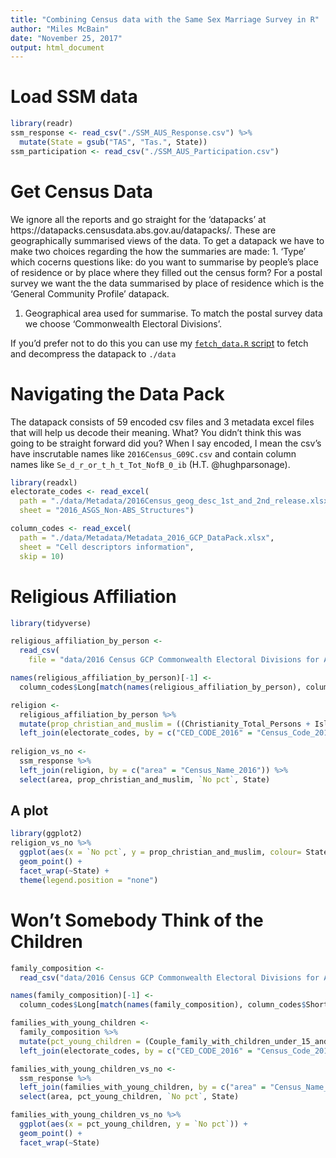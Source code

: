 ```yaml
---
title: "Combining Census data with the Same Sex Marriage Survey in R"
author: "Miles McBain"
date: "November 25, 2017"
output: html_document
---
```


# Load SSM data

```r
library(readr)
ssm_response <- read_csv("./SSM_AUS_Response.csv") %>%  
  mutate(State = gsub("TAS", "Tas.", State))
ssm_participation <- read_csv("./SSM_AUS_Participation.csv")

```

# Get Census Data
We ignore all the reports and go straight for the 'datapacks' at https://datapacks.censusdata.abs.gov.au/datapacks/. These are geographically summarised views of the data. To get a datapack we have to make two choices regarding the how the summaries are made:
1. 'Type' which cocerns questions like: do you want to summarise by people's place of residence or by place where they filled out the census form? For a postal survey we want the the data summarised by place of residence which is the 'General Community Profile' datapack. 

1. Geographical area used for summarise. To match the postal survey data we choose 'Commonwealth Electoral Divisions'.

If you'd prefer not to do this you can use my [`fetch_data.R` script]() to fetch and decompress the datapack to `./data`

# Navigating the Data Pack
The datapack consists of 59 encoded csv files and 3 metadata excel files that will help us decode their meaning. What? You didn't think this was going to be straight forward did you? When I say encoded, I mean the csv's have inscrutable names like `2016Census_G09C.csv` and contain column names like `Se_d_r_or_t_h_t_Tot_NofB_0_ib` (H.T. @hughparsonage).

```r
library(readxl)
electorate_codes <- read_excel(
  path = "./data/Metadata/2016Census_geog_desc_1st_and_2nd_release.xlsx",
  sheet = "2016_ASGS_Non-ABS_Structures")

column_codes <- read_excel(
  path = "./data/Metadata/Metadata_2016_GCP_DataPack.xlsx",
  sheet = "Cell descriptors information",
  skip = 10)
```

# Religious Affiliation
```r
library(tidyverse)

religious_affiliation_by_person <-
  read_csv(
    file = "data/2016 Census GCP Commonwealth Electoral Divisions for AUST/2016Census_G14_AUS_CED.csv")

names(religious_affiliation_by_person)[-1] <- 
  column_codes$Long[match(names(religious_affiliation_by_person), column_codes$Short)[-1]]

religion <-
  religious_affiliation_by_person %>%
  mutate(prop_christian_and_muslim = ((Christianity_Total_Persons + Islam_Persons)/Total_Persons)*100 ) %>%
  left_join(electorate_codes, by = c("CED_CODE_2016" = "Census_Code_2016"))
  
religion_vs_no <- 
  ssm_response %>%
  left_join(religion, by = c("area" = "Census_Name_2016")) %>%
  select(area, prop_christian_and_muslim, `No pct`, State)

```
## A plot
```r
library(ggplot2)
religion_vs_no %>%
  ggplot(aes(x = `No pct`, y = prop_christian_and_muslim, colour= State, label = area)) +
  geom_point() +
  facet_wrap(~State) +
  theme(legend.position = "none")
```


# Won't Somebody Think of the Children
```r
family_composition <- 
  read_csv("data/2016 Census GCP Commonwealth Electoral Divisions for AUST/2016Census_G25_AUS_CED.csv")

names(family_composition)[-1] <- 
  column_codes$Long[match(names(family_composition), column_codes$Short)[-1]]

families_with_young_children <- 
  family_composition %>%
  mutate(pct_young_children = (Couple_family_with_children_under_15_and_no_dependent_students_and_no_non_dependent_children_Persons/Total_Persons)*100) %>%
  left_join(electorate_codes, by = c("CED_CODE_2016" = "Census_Code_2016"))

families_with_young_children_vs_no <-
  ssm_response %>%
  left_join(families_with_young_children, by = c("area" = "Census_Name_2016")) %>%
  select(area, pct_young_children, `No pct`, State)

families_with_young_children_vs_no %>%
  ggplot(aes(x = pct_young_children, y = `No pct`)) +
  geom_point() + 
  facet_wrap(~State)

```


